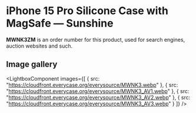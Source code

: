 
# iPhone 15 Pro Silicone Case with MagSafe — Sunshine

<Callout type='info' emoji='👉🏻'>**MWNK3ZM** is an order number for this product, used for search engines, auction websites and such.</Callout>

## Image gallery

<LightboxComponent
    images={[
      {
        src: "https://cloudfront.everycase.org/everysource/MWNK3.webp"
      },
      {
        src: "https://cloudfront.everycase.org/everysource/MWNK3_AV1.webp"
      },
      {
        src: "https://cloudfront.everycase.org/everysource/MWNK3_AV2.webp"
      },
      {
        src: "https://cloudfront.everycase.org/everysource/MWNK3_AV3.webp"
      }
    ]}
  />
